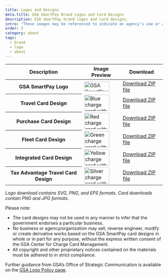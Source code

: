 ```yaml
---
title: Logos and Designs
meta.title: GSA SmartPay Brand Logos and Card Designs
description: GSA SmartPay brand logos and card designs.
intro: "These images may be referenced to indicate an agency’s use or a merchant’s acceptance of GSA SmartPay® solutions."
order: 5
category: about
tags:
  - brand
  - logo
  - about
---
```


<table class="usa-table usa-table--borderless" role="table">
  <thead>
    <tr>
      <th scope="col">Description</th>
      <th scope="col">Image Preview</th>
      <th scope="col">Download</th>
    </tr>
  </thead>
  <tbody>
    <tr>
      <th scope="row">GSA SmartPay Logo</th>
      <td>
        <img
          width="80"
          height="31"
          src="/images/gsa-smartpay-logo_thumb.svg"
          alt="GSA SmartPay Logo with GSA star logo, SmartPay, and Supporting your mission"
        />
      </td>
      <td>
        <a href="/files/gsa-smartpay-program-logo.zip">Download ZIP file</a>
      </td>
    </tr>
    <tr>
      <th scope="row">Travel Card Design</th>
      <td>
        <img
          width="80"
          height="52"
          src="/images/blue-card_thumb.png"
          alt="Blue charge card with the word Travel and numbers 1234 5678 9012 3456 and the name John Smith, with an airplane in the background"
        />
      </td>
      <td>
        <a href="/files/gsa-smartpay-travel-card-design.zip">
          Download ZIP file
        </a>
      </td>
    </tr>
    <tr>
      <th scope="row">Purchase Card Design</th>
      <td>
        <img
          width="80"
          height="52"
          src="/images/red-card_thumb.png"
          alt="Red charge card with the word Purchase and numbers 1234 5678 9012 3456 and the name John Smith, with a bird in the background"
        />
      </td>
      <td>
        <a href="/files/gsa-smartpay-purchase-card-design.zip">
          Download ZIP file
        </a>
      </td>
    </tr>
    <tr>
      <th scope="row">Fleet Card Design</th>
      <td>
        <img
          width="80"
          height="52"
          src="/images/green-card_thumb.png"
          alt="Green charge card with the word Fleet and numbers 1234 5678 9012 3456 and the name John Smith, with a road in the background"
        />
      </td>
      <td>
        <a href="/files/gsa-smartpay-fleet-card-design.zip">
          Download ZIP file
        </a>
      </td>
    </tr>
    <tr>
      <th scope="row">Integrated Card Design</th>
      <td>
        <img
          width="80"
          height="52"
          src="/images/yellow-card_thumb.png"
          alt="Yellow charge card with the word Intergrated and numbers 1234 5678 9012 3456 and the name John Smith, with a globe outline in the background"
        />
      </td>
      <td>
        <a href="/files/gsa-smartpay-integrated-card-design.zip">
          Download ZIP file
        </a>
      </td>
    </tr>
    <tr>
      <th scope="row">Tax Advantage Travel Card Design</th>
      <td>
        <img
          width="80"
          height="52"
          src="/images/silver-card_thumb.png"
          alt="Silver charge card with the words Tax advantage and numbers 1234 5678 9012 3456 and the name John Smith, with a car and buildings in the background"
        />
      </td>
      <td>
        <a href="/files/gsa-smartpay-tax-advantage-card-design.zip">
          Download ZIP file
        </a>
      </td>
    </tr>
  </tbody>
</table>

_Logo download contains SVG, PNG, and EPS formats. Card downloads contain PNG and JPG formats._

Please note:

- The card designs may not be used in any manner to infer that the government endorses a particular business.
- No business or agency/organization may sell, reverse engineer, modify or create derivative works based on the GSA SmartPay card designs in whole or in part for any purpose, without the express written consent of the GSA Center for Charge Card Management.
- All copyright and other proprietary notices contained on the materials must be adhered to in strict compliance.

Further guidance from GSA’s Office of Strategic Communication is available on the [GSA Logo Policy page](https://www.gsa.gov/reference/gsa-logo-policy).
